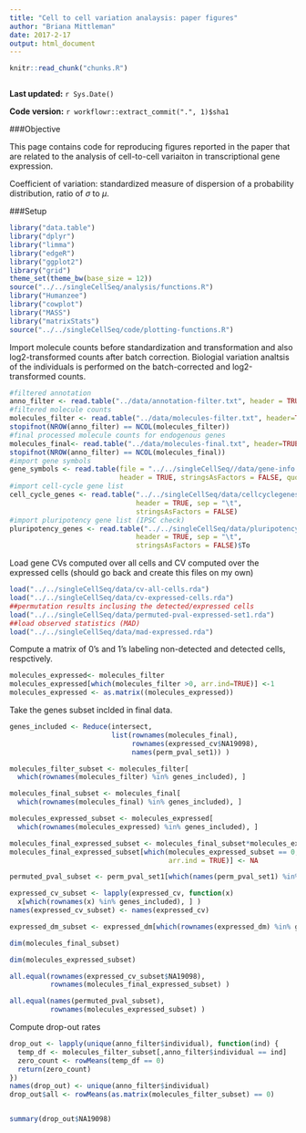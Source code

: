 ```yaml
---
title: "Cell to cell variation analaysis: paper figures"
author: "Briana Mittleman"
date: 2017-2-17
output: html_document
---
```


```r
knitr::read_chunk("chunks.R")
```

```r
```

**Last updated:** `r Sys.Date()`

**Code version:** `r workflowr::extract_commit(".", 1)$sha1`

###Objective  

This page contains code for reproducing figures reported in the paper that are related to the analysis of cell-to-cell variaiton in transcriptional gene expression.   

Coefficient of variation: standardized measure of dispersion of a probability distribution, ratio of $\sigma$ to $\mu$.     


###Setup
```r
library("data.table")
library("dplyr")
library("limma")
library("edgeR")
library("ggplot2")
library("grid")
theme_set(theme_bw(base_size = 12))
source("../../singleCellSeq/analysis/functions.R")
library("Humanzee")
library("cowplot")
library("MASS")
library("matrixStats")
source("../../singleCellSeq/code/plotting-functions.R")
```

Import molecule counts before standardization and transformation and also log2-transformed counts after batch correction. Biologial variation analtsis of the individuals is performed on the batch-corrected and log2-transformed counts.  

```r
#filtered annotation
anno_filter <- read.table("../data/annotation-filter.txt", header = TRUE, stringsAsFactors = FALSE)
#filtered molecule counts  
molecules_filter <- read.table("../data/molecules-filter.txt", header=TRUE, stringsAsFactors = FALSE)
stopifnot(NROW(anno_filter) == NCOL(molecules_filter))
#final processed molecule counts for endogenous genes   
molecules_final<- read.table("../data/molecules-final.txt", header=TRUE, stringsAsFactors = FALSE)
stopifnot(NROW(anno_filter) == NCOL(molecules_final))
#import gene symbols
gene_symbols <- read.table(file = "../../singleCellSeq//data/gene-info.txt", sep = "\t",
                           header = TRUE, stringsAsFactors = FALSE, quote = "")
#import cell-cycle gene list  
cell_cycle_genes <- read.table("../../singleCellSeq/data/cellcyclegenes.txt",
                               header = TRUE, sep = "\t",
                               stringsAsFactors = FALSE)
#import pluripotency gene list (IPSC check)
pluripotency_genes <- read.table("../../singleCellSeq/data/pluripotency-genes.txt",
                               header = TRUE, sep = "\t",
                               stringsAsFactors = FALSE)$To
```

Load gene CVs computed over all cells and CV computed over the expressed cells (should go back and create this files on my own)  

```r
load("../../singleCellSeq/data/cv-all-cells.rda")
load("../../singleCellSeq/data/cv-expressed-cells.rda")
##permutation results inclusing the detected/expressed cells
load("../../singleCellSeq/data/permuted-pval-expressed-set1.rda")
##load observed statistics (MAD)
load("../../singleCellSeq/data/mad-expressed.rda")
```

Compute a matrix of 0's and 1's labeling non-detected and detected cells, respctively.  
```r
molecules_expressed<- molecules_filter 
molecules_expressed[which(molecules_filter >0, arr.ind=TRUE)] <-1
molecules_expressed <- as.matrix((molecules_expressed))
```

Take the genes subset inclded in final data.   
```r
genes_included <- Reduce(intersect, 
                         list(rownames(molecules_final), 
                              rownames(expressed_cv$NA19098), 
                              names(perm_pval_set1)) )

molecules_filter_subset <- molecules_filter[
  which(rownames(molecules_filter) %in% genes_included), ]

molecules_final_subset <- molecules_final[
  which(rownames(molecules_final) %in% genes_included), ]

molecules_expressed_subset <- molecules_expressed[
  which(rownames(molecules_expressed) %in% genes_included), ]

molecules_final_expressed_subset <- molecules_final_subset*molecules_expressed_subset
molecules_final_expressed_subset[which(molecules_expressed_subset == 0, 
                                       arr.ind = TRUE)] <- NA

permuted_pval_subset <- perm_pval_set1[which(names(perm_pval_set1) %in% genes_included)]

expressed_cv_subset <- lapply(expressed_cv, function(x)
  x[which(rownames(x) %in% genes_included), ] )
names(expressed_cv_subset) <- names(expressed_cv)

expressed_dm_subset <- expressed_dm[which(rownames(expressed_dm) %in% genes_included), , ] 

dim(molecules_final_subset)

dim(molecules_expressed_subset)

all.equal(rownames(expressed_cv_subset$NA19098), 
          rownames(molecules_final_expressed_subset) )

all.equal(names(permuted_pval_subset), 
          rownames(molecules_expressed_subset) )
```

Compute drop-out rates  

```r
drop_out <- lapply(unique(anno_filter$individual), function(ind) {
  temp_df <- molecules_filter_subset[,anno_filter$individual == ind]
  zero_count <- rowMeans(temp_df == 0)
  return(zero_count)
})  
names(drop_out) <- unique(anno_filter$individual)
drop_out$all <- rowMeans(as.matrix(molecules_filter_subset) == 0)


summary(drop_out$NA19098)
```


